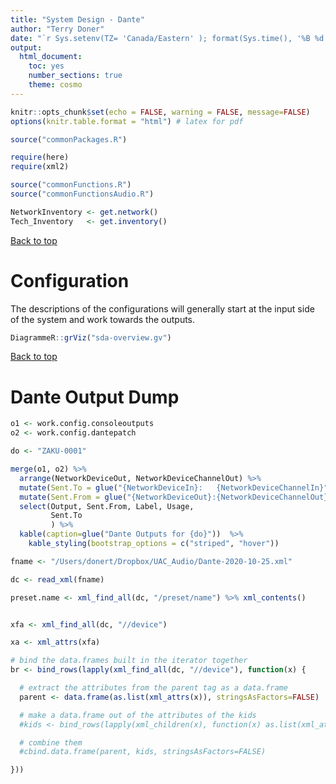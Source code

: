 ```yaml
---
title: "System Design - Dante"
author: "Terry Doner"
date: "`r Sys.setenv(TZ= 'Canada/Eastern' ); format(Sys.time(), '%B %d %Y %H:%M %p')`"
output:
  html_document:
    toc: yes
    number_sections: true
    theme: cosmo
---
```


```r
knitr::opts_chunk$set(echo = FALSE, warning = FALSE, message=FALSE)
options(knitr.table.format = "html") # latex for pdf 
```

```r
source("commonPackages.R")

require(here)
require(xml2)
```

```r
source("commonFunctions.R")
source("commonFunctionsAudio.R")
```

```r
NetworkInventory <- get.network()
Tech_Inventory   <- get.inventory()
```

[Back to top](#top)

<p style="page-break-before: always"></p>
# Configuration

The descriptions of the configurations will generally start at the input side of the system and work towards the outputs.

```r
DiagrammeR::grViz("sda-overview.gv")
```

[Back to top](#top) 

# Dante Output Dump

```r
o1 <- work.config.consoleoutputs
o2 <- work.config.dantepatch

do <- "ZAKU-0001"

merge(o1, o2) %>%
  arrange(NetworkDeviceOut, NetworkDeviceChannelOut) %>%
  mutate(Sent.To = glue("{NetworkDeviceIn}:   {NetworkDeviceChannelIn}")) %>% 
  mutate(Sent.From = glue("{NetworkDeviceOut}:{NetworkDeviceChannelOut}")) %>%
  select(Output, Sent.From, Label, Usage, 
         Sent.To
         ) %>%
  kable(caption=glue("Dante Outputs for {do}"))  %>%
    kable_styling(bootstrap_options = c("striped", "hover"))
```

```r
fname <- "/Users/donert/Dropbox/UAC_Audio/Dante-2020-10-25.xml"

dc <- read_xml(fname)

preset.name <- xml_find_all(dc, "/preset/name") %>% xml_contents()


xfa <- xml_find_all(dc, "//device")

xa <- xml_attrs(xfa)

# bind the data.frames built in the iterator together
br <- bind_rows(lapply(xml_find_all(dc, "//device"), function(x) {

  # extract the attributes from the parent tag as a data.frame
  parent <- data.frame(as.list(xml_attrs(x)), stringsAsFactors=FALSE)

  # make a data.frame out of the attributes of the kids
  #kids <- bind_rows(lapply(xml_children(x), function(x) as.list(xml_attrs(x))))

  # combine them
  #cbind.data.frame(parent, kids, stringsAsFactors=FALSE)

}))
```

